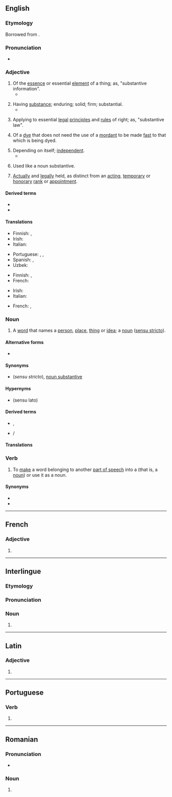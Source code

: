 {{also|Substantive|substantivé}}
==English==
{{wikipedia}}

===Etymology===
Borrowed from {{bor|en|fro|substantif}}.

===Pronunciation===
* {{a|US}} {{IPA|/ˈsʌbstəntɪv/|/səbˈstæntɪv/|lang=en}}

===Adjective===
{{en-adj}}

# Of the [[essence]] or essential [[element]] of a thing; as, "substantive information".
#* {{quote-journal|lang=en|date=6 October 2012|magazine=The Economist|url=http://www.economist.com/node/21564222|title=The first presidential debate: Back in the centre, back in the game|passage=In one sense the first debate achieved the worst of all worlds: it managed to be technical, even dull, without being '''substantive''' or especially honest.}}
#: {{syn|en|essential|in essence}}
# Having [[substance]]; enduring; solid; firm; substantial.
#* {{quote-book|lang=en|year=1836|origyear=1829|title=Literary Remains of the Late William Hazlitt|chapter=Definition of wit|page=19|author={{w|William Hazlitt}}|passage=Once more then, strength and magnitude are qualities which impress the imagination in a powerful and '''substantive''' manner;|url=https://books.google.com/books?id=wTbQAAAAMAAJ&pg=PA19}}
#: {{syn|en|meaty|substantial}}
#: {{ant|en|superficial}}
# {{lb|en|legal}} Applying to essential [[legal]] [[principle]]s and [[rule]]s of right; as, "substantive law".
#: {{ant|en|adjective|procedural}}
# {{lb|en|chemistry}} Of a [[dye]] that does not need the use of a [[mordant]] to be made [[fast]] to that which is being dyed.
#: {{ant|en|adjective}}
# Depending on itself; [[independent]].
#* {{quote-book|lang=en|year=1765|origyear=1627|author={{w|Francis Bacon}}|chapter=New Atlantis|title=The Works of Francis Bacon|page=356|passage=He therefore taking into consideration, how sufficient and '''substantive''' this land was to maintain itself without any aid at all of the foreigner,|url=https://books.google.com/books?id=H3U8VYy7e1YC&pg=PA356}}
# {{lb|en|grammar}} Used like a noun substantive.
#: {{syn|en|substantival}}
# {{lb|en|military|of a rank or appointment}} [[actually|Actually]] and [[legally]] held, as distinct from an [[acting]], [[temporary]] or [[honorary]] [[rank]] or [[appointment]].

====Derived terms====
{{der-top}}
* {{l|en|substantive law}}
* {{l|en|substantively}}
{{der-mid}}
{{der-bottom}}

====Translations====
{{trans-top|of the essence or essential element of a thing}}
* Finnish: {{t+|fi|oleellinen}}, {{t+|fi|olennainen}}
* Irish: {{t|ga|ábhartha}}
* Italian: {{t+|it|essenziale}}
{{trans-mid}}
* Portuguese: {{t+|pt|substantivo}}, {{t+|pt|substancial}}, {{t+|pt|essencial}}
* Spanish: {{t+|es|sustantivo}}, {{t|es|sustancial}}
* Uzbek: {{t+|uz|ot}}
{{trans-bottom}}

{{trans-top|having substance and prompting thought}}
* Finnish: {{t+|fi|oleellinen}}, {{t+|fi|olennainen}}
* French: {{t+|fr|substantif}}
{{trans-mid}}
* Irish: {{t|ga|ábhartha}}
* Italian: {{t+|it|sostanziale}}
{{trans-bottom}}

{{trans-top|law: applying to essential legal principles}}
{{trans-mid}}
{{trans-bottom}}

{{trans-top|independant}}
{{trans-mid}}
{{trans-bottom}}

{{trans-top|of a dye that does not need the use of a mordant}}
* French: {{t+|fr|direct}}, {{t+|fr|substantif}}
{{trans-mid}}
{{trans-bottom}}

{{trans-see|substantival}}

{{trans-top|military: actually and legally held}}
{{trans-mid}}
{{trans-bottom}}

===Noun===
{{en-noun}}

# {{senseid|en|noun}} {{lb|en|grammar}} A [[word]] that names a [[person]], [[place]], [[thing]] or [[idea]]; a [[noun]] ([[sensu stricto]]). {{defdate|from 16th c.}}

====Alternative forms====
* {{l|en|subst.}} {{qualifier|abbreviation used in lexicography and grammar}}

====Synonyms====
* {{l|en|noun}} (''sensu stricto''), [[noun substantive]]

====Hypernyms====
* {{l|en|noun}} (sensu lato)

====Derived terms====
* {{l|en|substantival}}, {{l|en|substantivally}}
* {{l|en|substantivise}}/{{l|en|substantivize}}

====Translations====
{{trans-see|noun}}

===Verb===
{{en-verb|substantiv}}

# {{senseid|en|verb}} {{lb|en|grammar|very rare}} To [[make]] a word belonging to another [[part of speech]] into a {{l|en|substantive|id=noun}} (that is, a [[noun]]) or use it as a noun.

====Synonyms====
* {{l|en|substantivize}}
* {{l|en|nominalize}}

{{topics|en|Nouns|Parts of speech}}

----

==French==

===Adjective===
{{head|fr|adjective form}}

# {{feminine singular of|substantif|lang=fr}}

----

==Interlingue==

===Etymology===
{{rfe|ie}}

===Pronunciation===
{{rfp|ie}}

===Noun===
{{ie-noun}}

# {{l|en|noun}}

----

==Latin==

===Adjective===
{{la-adj-form|substantīve}}

# {{inflection of|substantīvus||voc|m|s|lang=la}}

----

==Portuguese==

===Verb===
{{head|pt|verb form}}

# {{pt-verb-form-of|substantivar}}

----

==Romanian==

===Pronunciation===
* {{IPA|[sub.stanˈti.ve]|lang=ro}}

===Noun===
{{head|ro|noun form}}

# {{plural of|substantiv|lang=ro}}